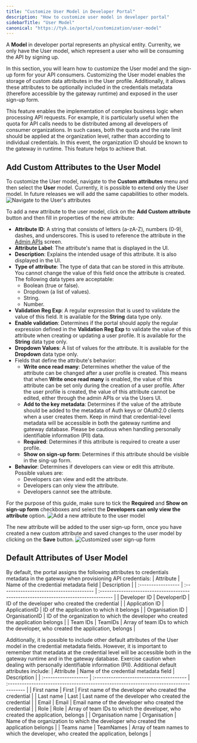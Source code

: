 ```yaml
---
title: "Customize User Model in Developer Portal"
description: "How to customize user model in developer portal"
sidebarTitle: "User Model"
canonical: "https://tyk.io/portal/customization/user-model"
---
```


A **Model** in developer portal represents an physical entity. Currenlty, we only have the User model, which represent a user who will be consuming the API by signing up.

In this section, you will learn how to customize the User model and the sign-up form for your API consumers.
Customizing the User model enables the storage of custom data attributes in the User profile.
Additionally, it allows these attributes to be optionally included in the credentials metadata (therefore accessible by the gateway runtime) and exposed in the user sign-up form.

This feature enables the implementation of complex business logic when processing API requests.
For example, it is particularly useful when the quota for API calls needs to be distributed among all developers of consumer organizations.
In such cases, both the quota and the rate limit should be applied at the organization level, rather than according to individual credentials.
In this event, the organization ID should be known to the gateway in runtime. This feature helps to achieve that.

## Add Custom Attributes to the User Model

To customize the User model, navigate to the **Custom attributes** menu and then select the **User** model. Currently, it is possible to extend only the User model. In future releases we will add the same capabilities to other models.
<img src="/img/dashboard/portal-management/enterprise-portal/navigate-to-user-attributes.png" alt="Navigate to the User's attributes" />

To add a new attribute to the user model, click on the **Add Custom attribute** button and then fill in properties of the new attribute:
- **Attribute ID**: A string that consists of letters (a-zA-Z), numbers (0-9), dashes, and underscores. This is used to reference the attribute in the [Admin APIs](/5.9/product-stack/tyk-enterprise-developer-portal/api-documentation/tyk-edp-api) screen.
- **Attribute Label**: The attribute's name that is displayed in the UI.
- **Description**: Explains the intended usage of this attribute. It is also displayed in the UI.
- **Type of attribute**: The type of data that can be stored in this attribute. You cannot change the value of this field once the attribute is created. The following data types are acceptable:
  - Boolean (true or false).
  - Dropdown (a list of values).
  - String.
  - Number.
- **Validation Reg Exp**: A regular expression that is used to validate the value of this field. It is available for the **String** data type only.
- **Enable validation**: Determines if the portal should apply the regular expression defined in the **Validation Reg Exp** to validate the value of this attribute when creating or updating a user profile. It is available for the **String** data type only.
- **Dropdown Values**: A list of values for the attribute. It is available for the **Dropdown** data type only.
- Fields that define the attribute's behavior:
  - **Write once read many**: Determines whether the value of the attribute can be changed after a user profile is created. This means that when **Write once read many** is enabled, the value of this attribute can be set only during the creation of a user profile. After the user profile is created, the value of this attribute cannot be edited, either through the admin APIs or via the Users UI.
  - **Add to the key metadata**: Determines if the value of the attribute should be added to the metadata of Auth keys or OAuth2.0 clients when a user creates them. Keep in mind that credential-level metadata will be accessible in both the gateway runtime and gateway database. Please be cautious when handling personally identifiable information (PII) data.
  - **Required**: Determines if this attribute is required to create a user profile.
  - **Show on sign-up form**: Determines if this attribute should be visible in the sing-up form.
- **Behavior**: Determines if developers can view or edit this attribute. Possible values are:
  - Developers can view and edit the attribute.
  - Developers can only view the attribute.
  - Developers cannot see the attribute.

For the purpose of this guide, make sure to tick the **Required** and **Show on sign-up form** checkboxes and select the **Developers can only view the attribute** option.
<img src="/img/dashboard/portal-management/enterprise-portal/add-new-attribute-to-user-model.png" alt="Add a new attribute to the user model" />

The new attribute will be added to the user sign-up form, once you have created a new custom attribute and saved changes to the user model by clicking on the **Save** button.
<img src="/img/dashboard/portal-management/enterprise-portal/custom-attribute-in-the-sign-up-form.png" alt="Customized user sign-up form" />

## Default Attributes of User Model
By default, the portal assigns the following attributes to credentials metadata in the gateway when provisioning API credentials:
| Attribute       | Name of the credential metadata field | Description                                                                       |
| :----------------- | :--------------------------------------- | :----------------------------------------------------------------------------------- |
| Developer ID    | DeveloperID                           | ID of the developer who created the credential                                    |
| Application ID  | ApplicationID                         | ID of the application to which it belongs                                         |
| Organisation ID | OrganisationID                        | ID of the organization to which the developer who created the application belongs |
| Team IDs        | TeamIDs                               | Array of team IDs to which the developer, who created the application, belongs    |

Additionally, it is possible to include other default attributes of the User model in the credential metadata fields.
However, it is important to remember that metadata at the credential level will be accessible both in the gateway runtime and in the gateway database.
Exercise caution when dealing with personally identifiable information (PII). Additional default attributes include:
| Attribute         | Name of the credential metadata field | Description                                                                         |
| :------------------- | :--------------------------------------- | :------------------------------------------------------------------------------------- |
| First name        | First                                 | First name of the developer who created the credential                              |
| Last name         | Last                                  | Last name of the developer who created the credential                               |
| Email             | Email                                 | Email name of the developer who created the credential                              |
| Role              | Role                                  | Array of team IDs to which the developer, who created the application, belongs      |
| Organisation name | Organisation                          | Name of the organization to which the developer who created the application belongs |
| Teams name        | TeamNames                             | Array of team names to which the developer, who created the application, belongs     |
